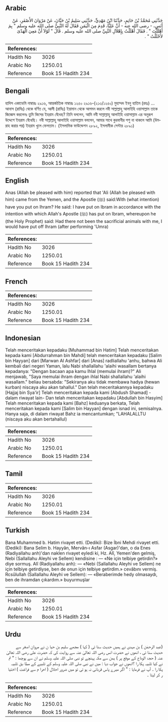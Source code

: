 ## Arabic


<div dir="rtl" lang="ar" style={{fontSize:'larger',backgroundColor:'#f8f9fa',padding:20}}>
حَدَّثَنِي مُحَمَّدُ بْنُ حَاتِمٍ، حَدَّثَنَا ابْنُ مَهْدِيٍّ، حَدَّثَنِي سَلِيمُ بْنُ حَيَّانَ، عَنْ مَرْوَانَ الأَصْفَرِ، عَنْ أَنَسٍ، - رضى الله عنه - أَنَّ عَلِيًّا، قَدِمَ مِنَ الْيَمَنِ فَقَالَ لَهُ النَّبِيُّ صلى الله عليه وسلم ‏"‏ بِمَ أَهْلَلْتَ ‏"‏ ‏.‏ فَقَالَ أَهْلَلْتُ بِإِهْلاَلِ النَّبِيِّ صلى الله عليه وسلم ‏.‏ قَالَ ‏"‏ لَوْلاَ أَنَّ مَعِيَ الْهَدْىَ لأَحْلَلْتُ ‏"‏ ‏.‏
</div>
<div style={{backgroundColor:'#f8f9fa',padding:20, marginBottom: 10}}><table> <thead> <tr> <th>References:</th> <th></th> </tr> </thead> <tbody><tr><td>Hadith No</td><td>3026</td></tr><tr><td>Arabic No</td><td>1250.01</td></tr><tr><td>Reference</td><td>Book 15 Hadith 234</td></tr></tbody></table></div>

## Bengali


<div dir="ltr" lang="bn" style={{fontSize:'larger',backgroundColor:'#f8f9fa',padding:20}}>
হাদিস একাডেমি নাম্বারঃ ২৯১৬, আন্তর্জাতিক নাম্বারঃ ১২৫০ ২৯১৬-(২১৩/১২৫০) মুহাম্মদ ইবনু হাতিম (রহঃ) ... আনাস (রাযিঃ) থেকে বর্ণিত যে, আলী (রাযিঃ) ইয়ামান থেকে আগমন করলে নবী সাল্লাল্লাহু আলাইহি ওয়াসাল্লাম তাকে জিজ্ঞেস করলেনঃ তুমি কিসের ইহরাম বেঁধেছ? তিনি বললেন, আমি নবী সাল্লাল্লাহু আলাইহি ওয়াসাল্লাম এর অনুরূপ উদ্দেশে ইহরাম বেঁধেছি। নবী সাল্লাল্লাহু আলাইহি ওয়াসাল্লাম বললেন, আমার সাথে কুরবানীর পশু না থাকলে আমি (উমরাহ করার পর) ইহরাম খুলে ফেলতাম। (ইসলামিক ফাউন্ডেশন ২৮৯২, ইসলামীক সেন্টার ২৮৯১)
</div>
<div style={{backgroundColor:'#f8f9fa',padding:20, marginBottom: 10}}><table> <thead> <tr> <th>References:</th> <th></th> </tr> </thead> <tbody><tr><td>Hadith No</td><td>3026</td></tr><tr><td>Arabic No</td><td>1250.01</td></tr><tr><td>Reference</td><td>Book 15 Hadith 234</td></tr></tbody></table></div>

## English


<div dir="ltr" lang="en" style={{fontSize:'larger',backgroundColor:'#f8f9fa',padding:20}}>
Anas (Allah be pleased with him) reported that 'Ali (Allah be pleased with him) came from the Yemen, and the Apostle (ﷺ) said:With (what intention) have you put on Ihram? He said: I have put on Ibram in accordance with the intention with which Allah's Apostle (ﷺ) has put on Ibram, whereupon he (the Holy Prophet) said: Had there not been the sacrificial animals with me, I would have put off Ihram (after performing 'Umra)
</div>
<div style={{backgroundColor:'#f8f9fa',padding:20, marginBottom: 10}}><table> <thead> <tr> <th>References:</th> <th></th> </tr> </thead> <tbody><tr><td>Hadith No</td><td>3026</td></tr><tr><td>Arabic No</td><td>1250.01</td></tr><tr><td>Reference</td><td>Book 15 Hadith 234</td></tr></tbody></table></div>

## French


<div dir="ltr" lang="fr" style={{fontSize:'larger',backgroundColor:'#f8f9fa',padding:20}}>

</div>
<div style={{backgroundColor:'#f8f9fa',padding:20, marginBottom: 10}}><table> <thead> <tr> <th>References:</th> <th></th> </tr> </thead> <tbody><tr><td>Hadith No</td><td>3026</td></tr><tr><td>Arabic No</td><td>1250.01</td></tr><tr><td>Reference</td><td>Book 15 Hadith 234</td></tr></tbody></table></div>

## Indonesian


<div dir="ltr" lang="id" style={{fontSize:'larger',backgroundColor:'#f8f9fa',padding:20}}>
Telah menceritakan kepadaku [Muhammad bin Hatim] Telah menceritakan kepada kami [Abdurrahman bin Mahdi] telah menceritakan kepadaku [Salim bin Hayyan] dari [Marwan Al Ashfar] dari [Anas] radliallahu 'anhu, bahwa Ali kembali dari negeri Yaman, lalu Nabi shallallahu 'alaihi wasallam bertanya kepadanya: "Dengan bacaan apa kamu Ihlal (memulai ihram)?" Ali menjawab, "Saya memulai ihram dengan ihlal Nabi shallallahu 'alaihi wasallam." beliau bersabda: "Sekiranya aku tidak membawa hadya (hewan kurban) niscaya aku akan tahallul." Dan telah meceritakannya kepadaku [Hajjaj bin Sya'ir] Telah menceritakan kepada kami [Abdush Shamad] -dalam riwayat lain- Dan telah menceritakan kepadaku [Abdullah bin Hasyim] Telah menceritakan kepada kami [Bahz] keduanya berkata, Telah menceritakan kepada kami [Salim bin Hayyan] dengan isnad ini, semisalnya. Hanya saja, di dalam riwayat Bahz ia mencantumkan; "LAHALALLTU (niscaya aku akan bertahallul)
</div>
<div style={{backgroundColor:'#f8f9fa',padding:20, marginBottom: 10}}><table> <thead> <tr> <th>References:</th> <th></th> </tr> </thead> <tbody><tr><td>Hadith No</td><td>3026</td></tr><tr><td>Arabic No</td><td>1250.01</td></tr><tr><td>Reference</td><td>Book 15 Hadith 234</td></tr></tbody></table></div>

## Tamil


<div dir="ltr" lang="ta" style={{fontSize:'larger',backgroundColor:'#f8f9fa',padding:20}}>

</div>
<div style={{backgroundColor:'#f8f9fa',padding:20, marginBottom: 10}}><table> <thead> <tr> <th>References:</th> <th></th> </tr> </thead> <tbody><tr><td>Hadith No</td><td>3026</td></tr><tr><td>Arabic No</td><td>1250.01</td></tr><tr><td>Reference</td><td>Book 15 Hadith 234</td></tr></tbody></table></div>

## Turkish


<div dir="ltr" lang="tr" style={{fontSize:'larger',backgroundColor:'#f8f9fa',padding:20}}>
Bana Muhammed b. Hatim rivayet etti. (Dediki): Bize İbni Mehdi rivayet etti. (Dediki): Bana Selim b. Hayyân, Mervân-ı Asfar (Asgar)'dan, o da Enes (Radiyallahu anh)'dan naklen rivayet eyledi ki, Hz. Alî, Yemen'den gelmiş, Nebi (Sallallahu Aleyhi ve Sellem) kendisine : — «Ne için telbiye getirdin?» diye sormuş. Alî (Radiyallahu anh): — «Nebi (Sallallahu Aleyhi ve Sellem) ne için telbiye getirdiyse, ben de onun için telbiye getirdim.» cevâbını vermiş. Rcsûlullah (Sallallahu Aleyhi ve Sellem): — «Beraberimde hedy olmasaydı, ben de ihramdan çıkardım.» buyurmuşlar
</div>
<div style={{backgroundColor:'#f8f9fa',padding:20, marginBottom: 10}}><table> <thead> <tr> <th>References:</th> <th></th> </tr> </thead> <tbody><tr><td>Hadith No</td><td>3026</td></tr><tr><td>Arabic No</td><td>1250.01</td></tr><tr><td>Reference</td><td>Book 15 Hadith 234</td></tr></tbody></table></div>

## Urdu


<div dir="rtl" lang="ur" style={{fontSize:'larger',backgroundColor:'#f8f9fa',padding:20}}>
(عبد الرحمٰن ) بن مہدی نے ہمیں حدیث سنا ئی ( کہا ) مجھے سلیم بن حیا ن نے مروان اصغر سے حدیث سنا ئی ، انھوں نے حضرت انس رضی اللہ تعالیٰ عنہ سے روایت کی کہ حضرت علی رضی اللہ تعالیٰ عنہ ( حجۃ الوداع کے موقع پر ) یمن سے مکہ پہنچے تو نبی صلی اللہ علیہ وسلم نے ان سے پوچھا : " تم نے کیا تلبیہ پکا را ؟انھوں نے جواب دیا : میں نے نبی صلی اللہ علیہ وسلم کے تلبیے کے مطا بق تلبیہ پکا را ۔ آپ نے فرمایا : " اگر میرے پاس قربانی نہ ہو تی تو میں ضرور احلال ( احرا م سے فراغت ) اختیا ر کر لیتا ۔
</div>
<div style={{backgroundColor:'#f8f9fa',padding:20, marginBottom: 10}}><table> <thead> <tr> <th>References:</th> <th></th> </tr> </thead> <tbody><tr><td>Hadith No</td><td>3026</td></tr><tr><td>Arabic No</td><td>1250.01</td></tr><tr><td>Reference</td><td>Book 15 Hadith 234</td></tr></tbody></table></div>
